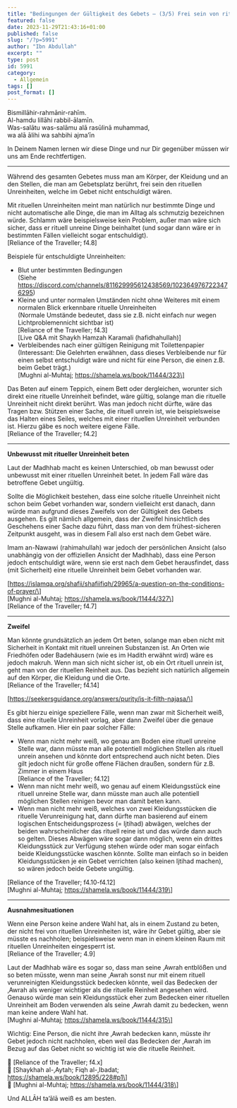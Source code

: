 ```yaml
---
title: "Bedingungen der Gültigkeit des Gebets – (3/5) Frei sein von rituellen Unreinheiten"
featured: false
date: 2023-11-29T21:43:16+01:00
published: false
slug: "/?p=5991"
author: "Ibn Abdullah"
excerpt: ""
type: post
id: 5991
category:
  - Allgemein
tags: []
post_format: []
---
```


Bismillāhir-rahmānir-rahīm.  
Al-hamdu lillāhi rabbil-ālamīn.  
Was-salātu was-salāmu alā rasūlinā muhammad,  
wa alā ālihi wa sahbihi ajma’īn

In Deinem Namen lernen wir diese Dinge und nur Dir gegenüber müssen wir uns am Ende rechtfertigen.

---

Während des gesamten Gebetes muss man am Körper, der Kleidung und an den Stellen, die man am Gebetsplatz berührt, frei sein den rituellen Unreinheiten, welche im Gebet nicht entschuldigt wären.

Mit rituellen Unreinheiten meint man natürlich nur bestimmte Dinge und nicht automatische alle Dinge, die man im Alltag als schmutzig bezeichnen würde. Schlamm wäre beispielsweise kein Problem, außer man wäre sich sicher, dass er rituell unreine Dinge beinhaltet (und sogar dann wäre er in bestimmten Fällen vielleicht sogar entschuldigt).  
\[Reliance of the Traveller; f4.8\]

Beispiele für entschuldigte Unreinheiten:

- Blut unter bestimmten Bedingungen  
  (Siehe https://discord.com/channels/811629995612438569/1023649767223476295)
- Kleine und unter normalen Umständen nicht ohne Weiteres mit einem normalen Blick erkennbare rituelle Unreinheiten  
  (Normale Umstände bedeutet, dass sie z.B. nicht einfach nur wegen Lichtproblemennicht sichtbar ist)  
  \[Reliance of the Traveller; f4.3\]  
  \[Live Q&amp;A mit Shaykh Hamzah Karamali (hafidhahullah)\]
- Verbleibendes nach einer gültigen Reinigung mit Toilettenpapier  
  (Interessant: Die Gelehrten erwähnen, dass dieses Verbleibende nur für einen selbst entschuldigt wäre und nicht für eine Person, die einen z.B. beim Gebet trägt.)  
  \[Mughni al-Muhtaj; https://shamela.ws/book/11444/323\]

Das Beten auf einem Teppich, einem Bett oder dergleichen, worunter sich direkt eine rituelle Unreinheit befindet, wäre gültig, solange man die rituelle Unreinheit nicht direkt berührt. Was man jedoch nicht dürfte, wäre das Tragen bzw. Stützen einer Sache, die rituell unrein ist, wie beispielsweise das Halten eines Seiles, welches mit einer rituellen Unreinheit verbunden ist. Hierzu gäbe es noch weitere eigene Fälle.  
\[Reliance of the Traveller; f4.2\]

---

**Unbewusst mit ritueller Unreinheit beten**

Laut der Madhhab macht es keinen Unterschied, ob man bewusst oder unbewusst mit einer rituellen Unreinheit betet. In jedem Fall wäre das betroffene Gebet ungültig.

Sollte die Möglichkeit bestehen, dass eine solche rituelle Unreinheit nicht schon beim Gebet vorhanden war, sondern vielleicht erst danach, dann würde man aufgrund dieses Zweifels von der Gültigkeit des Gebets ausgehen. Es gilt nämlich allgemein, dass der Zweifel hinsichtlich des Geschehens einer Sache dazu führt, dass man von dem frühest-sicheren Zeitpunkt ausgeht, was in diesem Fall also erst nach dem Gebet wäre.

Imam an-Nawawi (rahimahullah) war jedoch der persönlichen Ansicht (also unabhängig von der offiziellen Ansicht der Madhhab), dass eine Person jedoch entschuldigt wäre, wenn sie erst nach dem Gebet herausfindet, dass (mit Sicherheit) eine rituelle Unreinheit beim Gebet vorhanden war.

\[https://islamqa.org/shafii/shafiifiqh/29965/a-question-on-the-conditions-of-prayer/\]  
\[Mughni al-Muhtaj; https://shamela.ws/book/11444/327\]  
\[Reliance of the Traveller; f4.7\]

---

**Zweifel**

Man könnte grundsätzlich an jedem Ort beten, solange man eben nicht mit Sicherheit in Kontakt mit rituell unreinen Substanzen ist. An Orten wie Friedhöfen oder Badehäusern (wie es im Hadith erwähnt wird) wäre es jedoch makruh. Wenn man sich nicht sicher ist, ob ein Ort rituell unrein ist, geht man von der rituellen Reinheit aus. Das bezieht sich natürlich allgemein auf den Körper, die Kleidung und die Orte.  
\[Reliance of the Traveller; f4.14\]

\[https://seekersguidance.org/answers/purity/is-it-filth-najasa/\]

Es gibt hierzu einige speziellere Fälle, wenn man zwar mit Sicherheit weiß, dass eine rituelle Unreinheit vorlag, aber dann Zweifel über die genaue Stelle aufkamen. Hier ein paar solcher Fälle:

- Wenn man nicht mehr weiß, wo genau am Boden eine rituell unreine Stelle war, dann müsste man alle potentiell möglichen Stellen als rituell unrein ansehen und könnte dort entsprechend auch nicht beten. Dies gilt jedoch nicht für große offene Flächen draußen, sondern für z.B. Zimmer in einem Haus  
  \[Reliance of the Traveller; f4.12\]
- Wenn man nicht mehr weiß, wo genau auf einem Kleidungsstück eine rituell unreine Stelle war, dann müsste man auch alle potentiell möglichen Stellen reinigen bevor man damit beten kann.
- Wenn man nicht mehr weiß, welches von zwei Kleidungsstücken die rituelle Verunreinigung hat, dann dürfte man basierend auf einem logischen Entscheidungsprozess (= Ijtihad) abwägen, welches der beiden wahrscheinlicher das rituell reine ist und das würde dann auch so gelten. Dieses Abwägen wäre sogar dann möglich, wenn ein drittes Kleidungsstück zur Verfügung stehen würde oder man sogar einfach beide Kleidungsstücke waschen könnte. Sollte man einfach so in beiden Kleidungsstücken je ein Gebet verrichten (also keinen Ijtihad machen), so wären jedoch beide Gebete ungültig.

\[Reliance of the Traveller; f4.10-f4.12\]  
\[Mughni al-Muhtaj; https://shamela.ws/book/11444/319\]

---

**Ausnahmesituationen**

Wenn eine Person keine andere Wahl hat, als in einem Zustand zu beten, der nicht frei von rituellen Unreinheiten ist, wäre ihr Gebet gültig, aber sie müsste es nachholen; beispielsweise wenn man in einem kleinen Raum mit rituellen Unreinheiten eingesperrt ist.  
\[Reliance of the Traveller; 4.9\]

Laut der Madhhab wäre es sogar so, dass man seine ‚Awrah entblößen und so beten müsste, wenn man seine ‚Awrah sonst nur mit einem rituell verunreinigten Kleidungsstück bedecken könnte, weil das Bedecken der ‚Awrah als weniger wichtiger als die rituelle Reinheit angesehen wird. Genauso würde man sein Kleidungsstück eher zum Bedecken einer rituellen Unreinheit am Boden verwenden als seine ‚Awrah damit zu bedecken, wenn man keine andere Wahl hat.  
\[Mughni al-Muhtaj; https://shamela.ws/book/11444/315\]

Wichtig: Eine Person, die nicht ihre ‚Awrah bedecken kann, müsste ihr Gebet jedoch nicht nachholen, eben weil das Bedecken der ‚Awrah im Bezug auf das Gebet nicht so wichtig ist wie die rituelle Reinheit.

:green_book: \[Reliance of the Traveller; f4.x\]  
:green_book: \[Shaykhah al-‚Aytah; Fiqh al-‚Ibadat; https://shamela.ws/book/12895/228#p1\]  
:green_book: \[Mughni al-Muhtaj; https://shamela.ws/book/11444/318\]

Und ALLĀH ta’ālā weiß es am besten.
